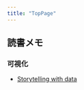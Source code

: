 ```yaml
---
title: "TopPage"
---
```


## 読書メモ

### 可視化
* [Storytelling with data](https://qiita.com/h1na/items/d305d49b5a27e92d132a)
